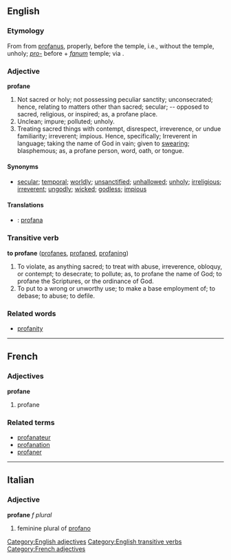 ==English==
{{webster}}
===Etymology===
From from {{L.}} [[profanus]], properly, before the temple, i.e., without the temple, unholy; ''[[pro-]]'' before + ''[[fanum]]'' temple; via {{F.}}.
===Adjective===
[[Category:English adjectives]]
'''profane'''
# Not sacred or holy; not possessing peculiar sanctity; unconsecrated; hence, relating to matters other than sacred; secular; -- opposed to sacred, religious, or inspired; as, a profane place.
# Unclean; impure; polluted; unholy.
# Treating sacred things with contempt, disrespect, irreverence, or undue familiarity; irreverent; impious.  Hence, specifically; Irreverent in language; taking the name of God in vain; given to [[swear]]ing; blasphemous; as, a profane person, word, oath, or tongue.

====Synonyms====
*[[secular]]; [[temporal]]; [[worldly]]; [[unsanctified]]; [[unhallowed]]; [[unholy]]; [[irreligious]]; [[irreverent]]; [[ungodly]]; [[wicked]]; [[godless]]; [[impious]]

====Translations====

* {{io}} : [[profana]]

===Transitive verb===
[[Category:English transitive verbs]]
'''to profane'''  ([[profanes]], [[profaned]], [[profaning]])
# To violate, as anything sacred; to treat with abuse, irreverence, obloquy, or contempt; to desecrate; to pollute; as, to profane the name of God; to profane the Scriptures, or the ordinance of God.
# To put to a wrong or unworthy use; to make a base employment of; to debase; to abuse; to defile.

===Related words===
*[[profanity]]
----
==French==
===Adjectives===
[[Category:French adjectives]]
'''profane'''

# profane

===Related terms===
*[[profanateur]]
*[[profanation]]
*[[profaner]]

----

==Italian==
===Adjective===
'''profane''' ''f plural''

# feminine plural of [[profano]]
